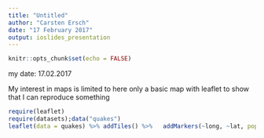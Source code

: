 ```yaml
---
title: "Untitled"
author: "Carsten Ersch"
date: "17 February 2017"
output: ioslides_presentation
---
```


```r
knitr::opts_chunk$set(echo = FALSE)
```

my date: 17.02.2017

My interest in maps is limited to here only a basic map with leaflet to show that I can reproduce something

```r
require(leaflet)
require(datasets);data("quakes")
leaflet(data = quakes) %>% addTiles() %>%   addMarkers(~long, ~lat, popup = ~as.character(mag),clusterOptions = markerClusterOptions()) %>% addLegend("bottomright", colors= "#ffa500", labels="19.02.2017'", title="The Date")

```

